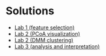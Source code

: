 
# Solutions

- [Lab 1 (feature selection)](Lab1_solutions.md)
- [Lab 2 (PCoA visualization)](Lab2_solutions.md)
- [Lab 2 (DMM clustering)](Lab2_solutions_clustering.md)
- [Lab 3 (analysis and interpretation)](Lab3_solutions.md)



